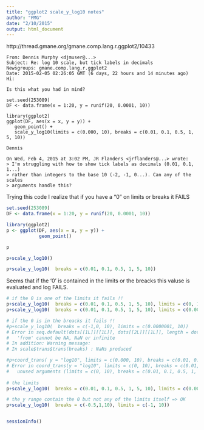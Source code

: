 ```yaml
---
title: "ggplot2 scale_y_log10 notes"
author: "PMG"
date: "2/10/2015"
output: html_document
---
```



http://thread.gmane.org/gmane.comp.lang.r.ggplot2/10433

```
From: Dennis Murphy <djmuser@...>
Subject: Re: log 10 scale, but tick labels in decimals
Newsgroups: gmane.comp.lang.r.ggplot2
Date: 2015-02-05 02:26:05 GMT (6 days, 22 hours and 14 minutes ago)
Hi:

Is this what you had in mind?

set.seed(253089)
DF <- data.frame(x = 1:20, y = runif(20, 0.0001, 10))

library(ggplot2)
ggplot(DF, aes(x = x, y = y)) +
   geom_point() +
   scale_y_log10(limits = c(0.000, 10), breaks = c(0.01, 0.1, 0.5, 1, 5, 10))

Dennis

On Wed, Feb 4, 2015 at 3:02 PM, JR Flanders <jrflanders@...> wrote:
> I'm struggling with how to show tick labels as decimals (0.01, 0.1, 1...)
> rather than integers to the base 10 (-2, -1, 0...). Can any of the scales
> arguments handle this?
```

Trying this code I realize that if you have a "0" on limits or breaks it FAILS


```r
set.seed(253089)
DF <- data.frame(x = 1:20, y = runif(20, 0.0001, 10))

library(ggplot2)
p <- ggplot(DF, aes(x = x, y = y)) +
            geom_point() 

p

p+scale_y_log10()

p+scale_y_log10(  breaks = c(0.01, 0.1, 0.5, 1, 5, 10))

```



Seems that if the '0' is contained in the limits or the breacks this valuse is evaluated and log FAILS.
```r

# if the 0 is one of the limits it fails !!
p+scale_y_log10(  breaks = c(0.01, 0.1, 0.5, 1, 5, 10), limits = c(0, 10))
p+scale_y_log10(  breaks = c(0.01, 0.1, 0.5, 1, 5, 10), limits = c(0.00000, 10))

# if the 0 is in the breacks it fails !!
#p+scale_y_log10(  breaks = c(-1,0, 10), limits = c(0.0000001, 10))
# Error in seq.default(dots[[1L]][[1L]], dots[[2L]][[1L]], length = dots[[3L]][[1L]]) : 
#   'from' cannot be NA, NaN or infinite
# In addition: Warning message:
# In scale$trans$trans(breaks) : NaNs produced

#p+coord_trans( y = "log10", limits = c(0.000, 10), breaks = c(0.01, 0.1, 0.5, 1, 5, 10))
# Error in coord_trans(y = "log10", limits = c(0, 10), breaks = c(0.01,  : 
#   unused arguments (limits = c(0, 10), breaks = c(0.01, 0.1, 0.5, 1, 5, 10))
  
# the limits 
p+scale_y_log10(  breaks = c(0.01, 0.1, 0.5, 1, 5, 10), limits = c(0.001, 10))

# the y range contain the 0 but not any of the limits itself => OK
p+scale_y_log10(  breaks = c(-0.5,1,10), limits = c(-1, 10))


sessionInfo()


```